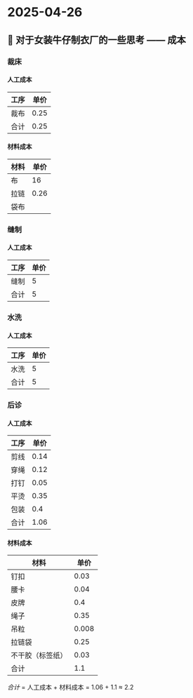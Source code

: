 # 2025-04-26

## 👖 对于女装牛仔制衣厂的一些思考 —— 成本

### 裁床

#### 人工成本
|工序|单价|
|---|---|
|裁布|0.25|
|合计|0.25|

#### 材料成本
|材料|单价|
|---|---|
|布|16|
|拉链|0.26|
|袋布||

### 缝制

#### 人工成本
|工序|单价|
|---|---|
|缝制|5|
|合计|5|

### 水洗

#### 人工成本
|工序|单价|
|---|---|
|水洗|5|
|合计|5|

### 后诊

#### 人工成本
|工序|单价|
|---|---|
|剪线|0.14|
|穿绳|0.12|
|打钉|0.05|
|平烫|0.35|
|包装|0.4|
|合计|1.06|

#### 材料成本
|材料|单价|
|---|---|
|钉扣|0.03|
|腰卡|0.04|
|皮牌|0.4|
|绳子|0.35|
|吊粒|0.008|
|拉链袋|0.25|
|不干胶（标签纸）|0.03|
|合计|1.1|

*合计* = 人工成本 + 材料成本 = 1.06 + 1.1 ≈ 2.2

